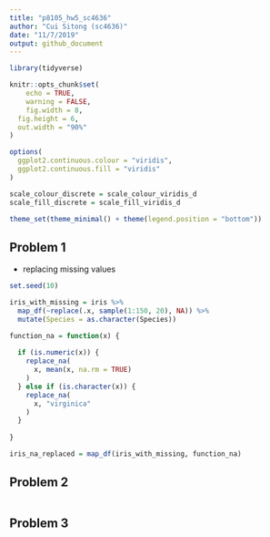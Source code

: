 ```yaml
---
title: "p8105_hw5_sc4636"
author: "Cui Sitong (sc4636)"
date: "11/7/2019"
output: github_document
---
```


```r
library(tidyverse)

knitr::opts_chunk$set(
	echo = TRUE,
	warning = FALSE,
	fig.width = 8, 
  fig.height = 6,
  out.width = "90%"
)

options(
  ggplot2.continuous.colour = "viridis",
  ggplot2.continuous.fill = "viridis"
)

scale_colour_discrete = scale_colour_viridis_d
scale_fill_discrete = scale_fill_viridis_d

theme_set(theme_minimal() + theme(legend.position = "bottom"))
```

## Problem 1

* replacing missing values

```r
set.seed(10)

iris_with_missing = iris %>% 
  map_df(~replace(.x, sample(1:150, 20), NA)) %>%
  mutate(Species = as.character(Species))

function_na = function(x) {
  
  if (is.numeric(x)) {
    replace_na(
      x, mean(x, na.rm = TRUE)
    )
  } else if (is.character(x)) {
    replace_na(
      x, "virginica"
    )
  }
  
}

iris_na_replaced = map_df(iris_with_missing, function_na)
```

## Problem 2

```r

```

## Problem 3

```r

```










